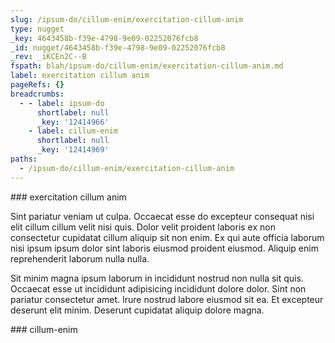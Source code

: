 ```yaml
---
slug: /ipsum-do/cillum-enim/exercitation-cillum-anim
type: nugget
_key: 4643458b-f39e-4798-9e09-02252076fcb8
_id: nugget/4643458b-f39e-4798-9e09-02252076fcb8
_rev: _iKCEn2C--B
fspath: blah/ipsum-do/cillum-enim/exercitation-cillum-anim.md
label: exercitation cillum anim
pageRefs: {}
breadcrumbs:
  - - label: ipsum-do
      shortlabel: null
      _key: '12414966'
    - label: cillum-enim
      shortlabel: null
      _key: '12414969'
paths:
  - /ipsum-do/cillum-enim/exercitation-cillum-anim
---
```


<NuggetArea>
<Nugget slug="/ipsum-do/cillum-enim/exercitation-cillum-anim" type="nugget" _key="4643458b-f39e-4798-9e09-02252076fcb8" _id="nugget/4643458b-f39e-4798-9e09-02252076fcb8" _rev="_iKCEn2C--B" fspath="blah/ipsum-do/cillum-enim/exercitation-cillum-anim.md" label="exercitation cillum anim" paths="/ipsum-do/cillum-enim/exercitation-cillum-anim">
<NuggetBody>
### exercitation cillum anim

Sint pariatur veniam ut culpa. Occaecat esse do excepteur consequat nisi elit cillum cillum velit nisi quis. Dolor velit proident laboris ex non consectetur cupidatat cillum aliquip sit non enim. Ex qui aute officia laborum nisi ipsum ipsum dolor sint laboris eiusmod proident eiusmod. Aliquip enim reprehenderit laborum nulla nulla.

Sit minim magna ipsum laborum in incididunt nostrud non nulla sit quis. Occaecat esse ut incididunt adipisicing incididunt dolore dolor. Sint non pariatur consectetur amet. Irure nostrud labore eiusmod sit ea. Et excepteur deserunt elit minim. Deserunt cupidatat aliquip dolore magna.

</NuggetBody>
<Breadcrumbs>
<Crumbs>
<Crumb _key="12414966" label="ipsum-do" /><Crumb _key="12414969" label="cillum-enim" />
</Crumbs>
</Breadcrumbs>
</Nugget>

<NuggetsInbound>
</NuggetsInbound>
<NuggetsOutbound>
</NuggetsOutbound>
</NuggetArea>
<PassagesInbound>
<Passage direction="inbound" type="passage" _key="12414969" _id="passage/12414969" _rev="_iKCEn1m--A" label="cillum-enim" passage="cillum-enim" fspath="blah/ipsum-do/cillum-enim" paths="/ipsum-do/cillum-enim" slug="/ipsum-do/cillum-enim">
<NuggetBody>
### cillum-enim

</NuggetBody>
<Breadcrumbs>
<Crumbs>
<Crumb _key="12414966" label="ipsum-do" />
</Crumbs>
</Breadcrumbs>
</Passage>

</PassagesInbound>
<PassagesOutbound>
</PassagesOutbound>